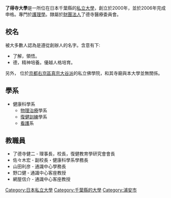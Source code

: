 {{Unreferenced|time=2015-09-22T02:38:09+00:00}}
 {{Infobox School | name = 了德寺大学 | other_name = Ryotokuji University | image = | motto =  | established = 2000年成立 | type = 私立 專科大學 | religion = | affiliation = | district =[[千葉縣|千葉縣]] | grades = | president = | principal = | dean = | college = | house = | sc = | cs = | faculty = | staff = | students = | athletics = | conference = | colors = | mascot = | magazine = | address = [[日本國|日本國]][[千葉縣|千葉縣]][[浦安市|浦安市]][[明海|明海]] | telephone = 047-382-2111 | fax =  047-382-2017 | mail = | website = http://www.ryotokuji-u.ac.jp/ }}
'''了得寺大學'''是一所位在日本千葉縣的[[私立大學|私立大學]]，創立於2000年，並於2006年完成申格。專門於[[護理學|護理學]]。隸屬於[[財團法人|財團法人]]了德寺醫療委員會。

==校名==
被大多數人認為是遵從創辦人的名字。含意有下:
*了解，領悟。
*德，精神培養。優越人格培育。

另外， 位於[[京都|京都]][[右京區|右京區]][[真宗大谷派|真宗大谷派]]的私立佛學院，和其寺廟與本大學並無關係。

==學系==
*健康科學系
**[[物理|物理]][[治療|治療]]學系
**[[復健|復健]][[訓練|訓練]]學系
**[[看護|看護]]系

==教職員==
*了德寺健二 ‐ 理事長，校長，復健教育學研究會會長
*佐々木宏 ‐ 副校長・健康科學系學務長
*山田利彦 ‐ 通識中心學務長
*野口健 ‐ 通識中心客座教授
*網屋信介 ‐ 通識中心客座教授

[[Category:日本私立大學|Category:日本私立大學]]
[[Category:千葉縣的大學|Category:千葉縣的大學]]
[[Category:浦安市|Category:浦安市]]